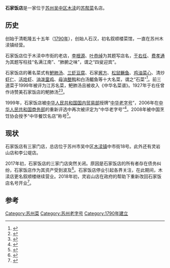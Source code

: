 '''石家饭店'''是一家位于[[苏州|苏州]][[吴中区|吴中区]][[木渎镇|木渎]]的[[苏帮菜|苏帮菜]]名店。

== 历史 ==
创始于清乾隆五十五年（[[1790年|1790年]]），创始人石汉，初名叙顺楼菜馆，一直在苏州木渎镇经营。

石家饭店位于木渎中市街的老店，[[李根源|李根源]]、[[叶恭绰|叶恭绰]]为其题写店名，[[于右任|于右任]]、[[费孝通|费孝通]]为其题写柱挂“名满江南”、“肺腑之味”，谓之“四叟迎宾”。

石家饭店的著名菜式有[[鲃肺汤|鲃肺汤]]、[[三虾豆腐|三虾豆腐]]、石家[[酱方|酱方]]、[[松鼠鳜鱼|松鼠鳜鱼]]、[[鸡油菜心|鸡油菜心]]、清炒[[虾仁|虾仁]]、[[活炝虾|活炝虾]]、[[油泼童鸡|油泼童鸡]]、[[母油鸭|母油整鸭]]和白汤[[鲫鱼|鲫鱼]]等十大名菜，谓之“石菜”<ref>{{Cite book|url=http://www.dfzb.suzhou.gov.cn/database_books_detail.aspx?bid=4545|title=《木渎镇志》|last=|first=|publisher=上海社会科学院出版社|year=1999.01|isbn=780618550X|location=|pages=|chapter=第二十章 第一节|access-date=2018-04-16|archive-date=2018-04-17|archive-url=https://web.archive.org/web/20180417022938/http://www.dfzb.suzhou.gov.cn/database_books_detail.aspx?bid=4545|dead-url=no}}</ref>。前三道菜于1999年被评为江苏名菜，鲃肺汤且被收入《中华名菜谱》。1927年于右任曾作诗赞美石家饭店的鲃肺汤<ref>{{Cite web|url=http://jiangsu.news.163.com/suzhou/15/0317/09/AKTAJNU803300NT8.html|title=苏州石家饭店名菜 鲃肺汤|accessdate=2018-01-13|author=|date=|last=|work=网易|publisher=|archive-url=https://web.archive.org/web/20180114020235/http://jiangsu.news.163.com/suzhou/15/0317/09/AKTAJNU803300NT8.html|archive-date=2018-01-14|dead-url=yes}}</ref><ref>{{Cite web|url=http://sz.jschina.com.cn/wxsz/tttj/201205/t996543.shtml|title=于右任亲自题词-石家饭店|accessdate=2018-01-13|author=|date=|last=|work=中国江苏网|publisher=|archive-date=2018-01-14|archive-url=https://web.archive.org/web/20180114020320/http://sz.jschina.com.cn/wxsz/tttj/201205/t996543.shtml|dead-url=no}}</ref>。

1999年，石家饭店被[[中华人民共和国商务部|中华人民共和国国内贸易部]]授牌“[[中华老字号|中华老字号]]”，2006年在[[中华人民共和国商务部|中华人民共和国商务部]]的重新评选中再次被评定为“中华老字号”<ref>{{Cite web|url=http://news.sina.com.cn/c/2006-11-21/064610556311s.shtml|title=我省35个品牌成“中华老字号”|accessdate=2018-01-13|author=|date=|work=新浪|publisher=|archive-date=2018-01-08|archive-url=https://web.archive.org/web/20180108175146/http://news.sina.com.cn/c/2006-11-21/064610556311s.shtml|dead-url=no}}</ref>。2008年被中国烹饪协会授予“中华餐饮名店”称号<ref>{{Cite web|url=http://www.ccas.com.cn/Article/HTML/8457.html|title=中华餐饮名店—苏州市石家饭店|accessdate=2018-01-13|author=|date=|work=中国烹饪协会|publisher=|archive-url=https://web.archive.org/web/20150413052716/http://ccas.com.cn/Article/HTML/8457.html|archive-date=2015-04-13|dead-url=yes}}</ref>。

== 现状 ==
石家饭店有三家门店，总店位于苏州市吴中区[[木渎镇|木渎镇]]中市街18号。此外还有灵岩山店和李公堤店。

2017年初，石家饭店的三家门店突然关闭。原因是石家饭店的所有者存在债务纠纷，石家饭店作为其资产受到波及<ref>{{Cite web|url=http://news.eastday.com/eastday/13news/auto/news/csj/20170123/u7ai6435479.html|title=市民订好年夜饭 知名饭店却悄然关门|accessdate=2018-01-13|author=|date=|last=|work=东方网|publisher=|archive-date=2018-01-14|archive-url=https://web.archive.org/web/20180114020310/http://news.eastday.com/eastday/13news/auto/news/csj/20170123/u7ai6435479.html|dead-url=no}}</ref>。石家饭店停业引起各界关注，在此期间，木渎店更名叙顺楼继续营业。2018年初，灵岩山店在政府的帮助下重新改回石家饭店名号开业<ref>{{Cite web|url=http://www.subaonet.com/2018/0103/2128928.shtml|title=加强老字号保护 木渎石家饭店重新开业|accessdate=2018-01-13|author=|date=|last=|work=苏州新闻网|publisher=|archive-date=2018-01-14|archive-url=https://web.archive.org/web/20180114020608/http://www.subaonet.com/2018/0103/2128928.shtml|dead-url=no}}</ref>。

== 参考 ==
{{reflist}}

{{苏州老字号}}
[[Category:苏州菜|Category:苏州菜]]
[[Category:苏州老字号|Category:苏州老字号]]
[[Category:1790年建立|Category:1790年建立]]